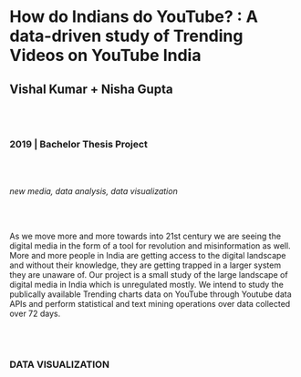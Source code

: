 # How do Indians do YouTube? : A data-driven study of Trending Videos on YouTube India
## Vishal Kumar + Nisha Gupta

<br/><br/>

### 2019 | Bachelor Thesis Project

<br/><br/>

*new media, data analysis, data visualization*

<br/><br/>

As we move more and more towards into 21st century we are seeing the digital media in the form of a tool for revolution and misinformation as well. More and more people in India are getting access to the digital landscape and without their knowledge, they are getting trapped in a larger system they are unaware of. Our project is a small study of the large landscape of digital media in India which is unregulated mostly. We intend to study the publically available Trending charts data on YouTube through Youtube data APIs and perform statistical and text mining operations over data collected over 72 days.

<br/><br/>

### DATA VISUALIZATION
